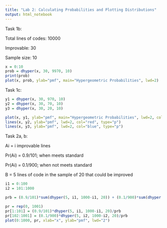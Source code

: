```yaml
---
title: "Lab 2: Calculating Probabilities and Plotting Distributions"
output: html_notebook
---
```


Task 1b:

Total lines of codes: 10000

Improvable: 30

Sample size: 10

```r
x = 0:10
prob = dhyper(x, 30, 9970, 10)
print(prob)
plot(x, prob, ylab="pmf", main="Hypergeometric Probabilities", lwd=2)
```

Task 1c:

```r
y1 = dhyper(x, 30, 970, 10)
y2 = dhyper(x, 30, 70, 10)
y3 = dhyper(x, 30, 20, 10)

plot(x, y1, ylab="pmf", main="Hypergeometric Probabilities", lwd=2, col="green")
lines(x, y2, ylab="pmf", lwd=2, col="red", type="p")
lines(x, y3, ylab="pmf", lwd=2, col="blue", type="p")
```

Task 2a, b:

Ai = i improvable lines

Pr(Ai) = 0.9/101; when meets standard

Pr(Ai) = 0.1/900; when not meets standard

B = 5 lines of code in the sample of 20 that could be improved

```r

i1 = 0:100
i2 = 101:1000

prb = (0.9/101)*sum(dhyper(5, i1, 1000-i1, 20)) + (0.1/900)*sum(dhyper(5, i2, 1000-i2, 20))

pr = rep(0, 1001)
pr[1:101] = (0.9/101)*dhyper(5, i1, 1000-i1, 20)/prb
pr[102:1001] = (0.1/900)*dhyper(5, i2, 1000-i2, 20)/prb
plot(0:1000, pr, xlab="x", ylab="pmf", lwd="2")
```
